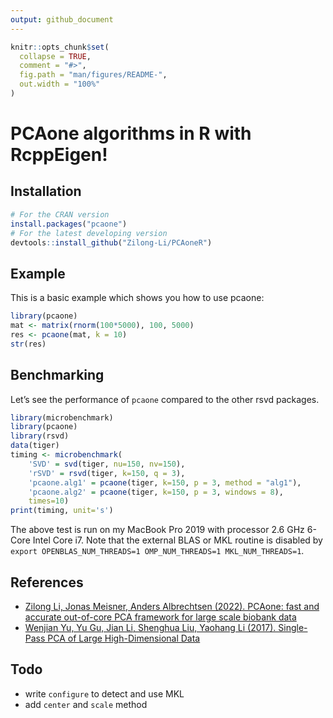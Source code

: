 ```yaml
---
output: github_document
---
```


<!-- README.md is generated from README.Rmd. Please edit that file -->

```r
knitr::opts_chunk$set(
  collapse = TRUE,
  comment = "#>",
  fig.path = "man/figures/README-",
  out.width = "100%"
)
```

# PCAone algorithms in R with RcppEigen!

<!-- badges: start -->
<!-- badges: end -->


## Installation

``` r
# For the CRAN version
install.packages("pcaone")
# For the latest developing version
devtools::install_github("Zilong-Li/PCAoneR")
```

## Example

This is a basic example which shows you how to use pcaone:

```r
library(pcaone)
mat <- matrix(rnorm(100*5000), 100, 5000)
res <- pcaone(mat, k = 10)
str(res)
```

## Benchmarking

Let's see the performance of ```pcaone``` compared to the other rsvd packages. 

```r
library(microbenchmark)
library(pcaone)
library(rsvd)
data(tiger)
timing <- microbenchmark(
    'SVD' = svd(tiger, nu=150, nv=150),
    'rSVD' = rsvd(tiger, k=150, q = 3),
    'pcaone.alg1' = pcaone(tiger, k=150, p = 3, method = "alg1"),
    'pcaone.alg2' = pcaone(tiger, k=150, p = 3, windows = 8),
    times=10)
print(timing, unit='s')
```
The above test is run on my MacBook Pro 2019 with processor 2.6 GHz 6-Core Intel Core i7. Note that the external BLAS or MKL routine is disabled by ```export OPENBLAS_NUM_THREADS=1 OMP_NUM_THREADS=1 MKL_NUM_THREADS=1```.

## References

* [Zilong Li, Jonas Meisner, Anders Albrechtsen (2022). PCAone: fast and accurate out-of-core PCA framework for large scale biobank data](https://doi.org/10.1101/2022.05.25.493261)
* [Wenjian Yu, Yu Gu, Jian Li, Shenghua Liu, Yaohang Li (2017). Single-Pass PCA of Large High-Dimensional Data](https://arxiv.org/abs/1704.07669)

## Todo

* write ```configure``` to detect and use MKL
* add ```center``` and ```scale``` method
